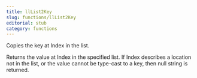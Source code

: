 ```yaml
---
title: llList2Key
slug: functions/llList2Key
editorial: stub
category: functions
---
```


<LSLFunction name="llList2Key"/>

Copies the key at Index in the list.

Returns the value at Index in the specified list. If Index describes a location not in the list, or the value cannot be type-cast to a key, then null string is returned.
